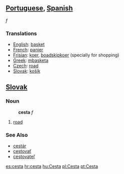 ==[[Portuguese]], [[Spanish]]== ''f''
===Translations===

*[[English]]: [[basket]]
*[[French]]: [[panier]]
*[[Frisian]]: [[koer]], [[boadskipkoer]] (specially for shopping)
*[[Greek]]: [[mbasketa]]
*[[Czech]]: [[road]]
*[[Slovak]]: [[košík]]

==[[Slovak]]==
===Noun===
:'''cesta''' ''f''
# [[road]]
===See Also===
*[[cestár]]
*[[cestovať]]
*[[cestovateľ]]

[[es:cesta]]
[[hr:cesta]]
[[hu:Cesta]]
[[pl:Cesta]]
[[pt:Cesta]]